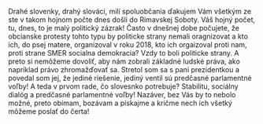Drahé slovenky, drahý slováci, milí spoluobčania ďakujem Vám všetkým ze ste v takom hojnom počte dnes došli do Rimavskej Soboty.
Váš hojný počet, tu, dnes, to je malý politický zázrak!
Často v dnešnej dobe počujete, že obcianske protesty tohto typu by politicke strany nemali oragnizovat a kto ich, do psej matere, organizoval v roku 2018, kto ich orgaizoval proti nam, proti strane SMER socialna demokracia? Vzdy to boli politicke strany.
A preto si nemôžeme dovoliť, aby nám zobrali základné ludské práva, ako napríklad právo zhromažďovať sa.
Stretol som sa s pani prezidentkou a povedal som jej, že jediné riešenie, jediný ventil sú predčasné parlamentné voľby!
A teda v prvom rade, čo slovesnko potrebuje? Stabilitu, sociálny dialóg a predčasné parlamentné voľby!
Nazáver, bez Vás by to nebolo možné, preto obímam, bozávam a pískajme a kričme nech ich všetký môžeme poslať do čerta!
